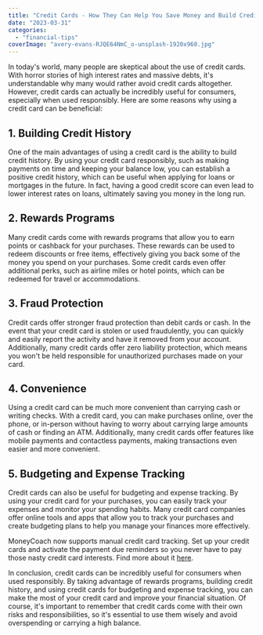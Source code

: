 ```yaml
---
title: "Credit Cards - How They Can Help You Save Money and Build Credit"
date: "2023-03-31"
categories: 
  - "financial-tips"
coverImage: "avery-evans-RJQE64NmC_o-unsplash-1920x960.jpg"
---
```


In today's world, many people are skeptical about the use of credit cards. With horror stories of high interest rates and massive debts, it's understandable why many would rather avoid credit cards altogether. However, credit cards can actually be incredibly useful for consumers, especially when used responsibly. Here are some reasons why using a credit card can be beneficial:

## 1\. Building Credit History

One of the main advantages of using a credit card is the ability to build credit history. By using your credit card responsibly, such as making payments on time and keeping your balance low, you can establish a positive credit history, which can be useful when applying for loans or mortgages in the future. In fact, having a good credit score can even lead to lower interest rates on loans, ultimately saving you money in the long run.

## 2\. Rewards Programs

Many credit cards come with rewards programs that allow you to earn points or cashback for your purchases. These rewards can be used to redeem discounts or free items, effectively giving you back some of the money you spend on your purchases. Some credit cards even offer additional perks, such as airline miles or hotel points, which can be redeemed for travel or accommodations.

## 3\. Fraud Protection

Credit cards offer stronger fraud protection than debit cards or cash. In the event that your credit card is stolen or used fraudulently, you can quickly and easily report the activity and have it removed from your account. Additionally, many credit cards offer zero liability protection, which means you won't be held responsible for unauthorized purchases made on your card.

## 4\. Convenience

Using a credit card can be much more convenient than carrying cash or writing checks. With a credit card, you can make purchases online, over the phone, or in-person without having to worry about carrying large amounts of cash or finding an ATM. Additionally, many credit cards offer features like mobile payments and contactless payments, making transactions even easier and more convenient.

## 5\. Budgeting and Expense Tracking

Credit cards can also be useful for budgeting and expense tracking. By using your credit card for your purchases, you can easily track your expenses and monitor your spending habits. Many credit card companies offer online tools and apps that allow you to track your purchases and create budgeting plans to help you manage your finances more effectively.

MoneyCoach now supports manual credit card tracking. Set up your credit cards and activate the payment due reminders so you never have to pay those nasty credit card interests. Find more about it [here](https://moneycoach.ai/how-to-track-and-manage-credit-cards/).

In conclusion, credit cards can be incredibly useful for consumers when used responsibly. By taking advantage of rewards programs, building credit history, and using credit cards for budgeting and expense tracking, you can make the most of your credit card and improve your financial situation. Of course, it's important to remember that credit cards come with their own risks and responsibilities, so it's essential to use them wisely and avoid overspending or carrying a high balance.